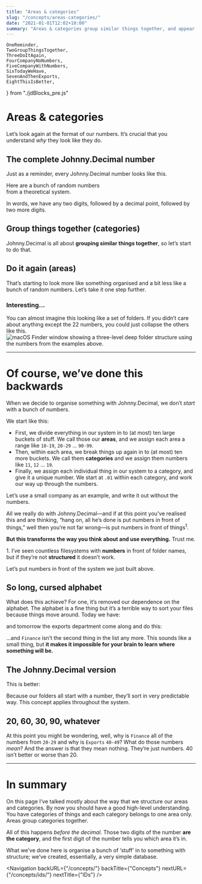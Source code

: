 ```yaml
---
title: "Areas & categories"
slug: "/concepts/areas-categories/"
date: "2021-01-01T12:02+10:00"
summary: "Areas & categories group similar things together, and appear before the decimal."
---
```


	OneReminder,
	TwoGroupThingsTogether,
	ThreeDoItAgain,
	FourCompanyNoNumbers,
	FiveCompanyWithNumbers,
	SixTodayWeHave,
	SevenAndThenExports,
	EightThisIsBetter,
} from "./jdBlocks_pre.js"


# Areas & categories

Let’s look again at the format of our numbers. It’s crucial that you understand _why_ they look like they do.

## The complete Johnny.Decimal number

Just as a reminder, every Johnny.Decimal number looks like this.

<div className="flex mb-4 mr-6">
	<OneReminder />
	<div className="hidden sm:block ml-8 max-w-xs text-sm italic">
		Here are a bunch of random numbers
		<br />
		from a theoretical system.
	</div>
</div>

In words, we have any two digits, followed by a decimal point, followed by two more digits.

## Group things together (categories)

Johnny.Decimal is all about **grouping similar things together**, so let’s start to do that.

<div className="mb-4 mr-6">
	<TwoGroupThingsTogether />
</div>

## Do it again (areas)

That’s starting to look more like something organised and a bit less like a bunch of random numbers. Let’s take it one step further.

<div className="mb-4 mr-6">
	<ThreeDoItAgain />
</div>

### Interesting...

<div className="flex flex-col md:flex-row mr-6 mb-6">
	<div className="mb-4">
		You can almost imagine this looking like a set of folders. If you didn’t
		care about anything except the 22 numbers, you could just collapse the
		others like this.
	</div>
	<div className="sm:mx-4 flex-shrink-0">
		<Image
			src={Finder_randomNumbers_category22Expanded}
			alt="macOS Finder window showing a three-level deep folder structure using the numbers from the examples above."
			width={182}
			height={153}
		/>
	</div>
</div>

---

# Of course, we’ve done this backwards

When we decide to organise something with Johnny.Decimal, we don’t _start_ with a bunch of numbers.

We start like this:

- First, we divide everything in our system in to (at most) ten large buckets of stuff. We call those our **areas**, and we assign each area a range like `10-19`, `20-29` … `90-99`.
- Then, within each area, we break things up again in to (at most) ten more buckets. We call them **categories** and we assign them numbers like `11`, `12` … `19`.
- Finally, we assign each individual thing in our system to a category, and give it a unique number. We start at `.01` within each category, and work our way up through the numbers.

Let’s use a small company as an example, and write it out without the numbers.

<div className="mb-4 mr-6">
	<FourCompanyNoNumbers />
</div>

All we really do with Johnny.Decimal—and if at this point you’ve realised this and are thinking, “hang on, all he’s done is put numbers in front of things,” well then you’re not far wrong—is put numbers in front of things<sup>1</sup>.

**But this transforms the way you think about and use everything.** Trust me.

<Footnote indent>
	1. I’ve seen countless filesystems with <strong>numbers</strong> in front of
	folder names, but if they’re not <strong>structured</strong> it doesn’t work.
</Footnote>

Let’s put numbers in front of the system we just built above.

<div className="mb-4 mr-6">
	<FiveCompanyWithNumbers />
</div>

## So long, cursed alphabet

What does this achieve? For one, it’s removed our dependence on the alphabet. The alphabet is a fine thing but it’s a terrible way to sort your files because things move around. Today we have:

<div className="mb-4 mr-6">
	<SixTodayWeHave />
</div>

and tomorrow the exports department come along and do this:

<div className="mb-4 mr-6">
	<SevenAndThenExports />
</div>

…and `Finance` isn’t the second thing in the list any more. This sounds like a small thing, but <strong>it makes it impossible for your brain to learn where something will be.</strong>

## The Johnny.Decimal version

This is better:

<div className="mb-4 mr-6">
	<EightThisIsBetter />
</div>

Because our folders all start with a number, they’ll sort in very predictable way. This concept applies throughout the system.

## 20, 60, 30, 90, whatever

At this point you might be wondering, well, why is `Finance` all of the numbers from `20-29` and why is `Exports` `40-49`? What do those numbers <em>mean</em>? And the answer is that they mean nothing. They’re just numbers. 40 isn’t better or worse than 20.

---

# In summary

On this page I’ve talked mostly about the way that we structure our areas and categories. By now you should have a good high-level understanding. You have categories of things and each category belongs to one area only. Areas group categories together.

All of this happens <em>before the decimal</em>. Those two digits of the number <strong>are the category</strong>, and the first digit of the number tells you which area it’s in.

What we’ve done here is organise a bunch of ‘stuff’ in to something with structure; we’ve created, essentially, a very simple database.

<Navigation
	backURL={"/concepts/"}
	backTitle={"Concepts"}
	nextURL={"/concepts/ids/"}
	nextTitle={"IDs"}
/>
